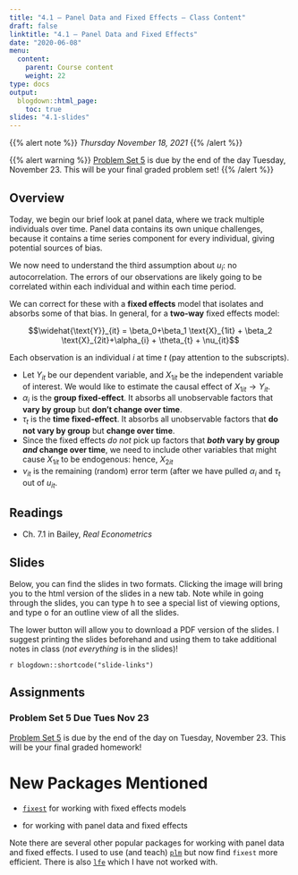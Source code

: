 ```yaml
---
title: "4.1 — Panel Data and Fixed Effects — Class Content"
draft: false
linktitle: "4.1 — Panel Data and Fixed Effects"
date: "2020-06-08"
menu:
  content:
    parent: Course content
    weight: 22
type: docs
output:
  blogdown::html_page:
    toc: true
slides: "4.1-slides"
---
```


{{% alert note %}}
*Thursday November 18, 2021*
{{% /alert %}}

{{% alert warning %}}
[Problem Set 5](/assignments/05-problem-set) is due by the end of the day Tuesday, November 23. This will be your final graded problem set!
{{% /alert %}}

## <i class="fas fa-info-circle fa-lg"></i> Overview

Today, we begin our brief look at panel data, where we track multiple individuals over time. Panel data contains its own unique challenges, because it contains a time series component for every individual, giving potential sources of bias. 

We now need to understand the third assumption about $u_i$: no autocorrelation. The errors of our observations are likely going to be correlated within each individual and within each time period. 

We can correct for these with a **fixed effects** model that isolates and absorbs some of that bias. In general, for a **two-way** fixed effects model: 

$$\widehat{\text{Y}}_{it} = \beta_0+\beta_1 \text{X}_{1it} + \beta_2 \text{X}_{2it}+\alpha_{i} + \theta_{t} + \nu_{it}$$

Each observation is an individual $i$ at time $t$ (pay attention to the subscripts). 

- Let $Y_{it}$ be our dependent variable, and $X_{1it}$ be the independent variable of interest. We would like to estimate the causal effect of $X_{1it} \rightarrow Y_{it}$.
- $\alpha_i$ is the **group fixed-effect**. It absorbs all unobservable factors that **vary by group** but **don’t change over time**.
- $\tau_t$ is the **time fixed-effect**. It absorbs all unobservable factors that **do not vary by group** but **change over time**.
- Since the fixed effects *do not* pick up factors that **_both_ vary by group _and_ change over time**, we need to include other variables that might cause $X_{1it}$ to be endogenous: hence, $X_{2it}$
- $\nu_{it}$ is the remaining (random) error term (after we have pulled $\alpha_i$ and $\tau_t$ out of $u_{it}$. 

## <i class="fas fa-book-reader fa-lg"></i> Readings

- <i class="fas fa-book"></i> Ch. 7.1 in Bailey, *Real Econometrics*

## <i class="fas fa-chalkboard-teacher"></i> Slides

Below, you can find the slides in two formats. Clicking the image will bring you to the html version of the slides in a new tab. Note while in going through the slides, you can type <kbd>h</kbd> to see a special list of viewing options, and type <kbd>o</kbd> for an outline view of all the slides.

The lower button will allow you to download a PDF version of the slides. I suggest printing the slides beforehand and using them to take additional notes in class (*not everything* is in the slides)!

`r blogdown::shortcode("slide-links")`

## <i class="fas fa-laptop-code"></i> Assignments

### Problem Set 5 Due Tues Nov 23

[Problem Set 5](/assignments/05-problem-set) is due by the end of the day on Tuesday, November 23. This will be your final graded homework!

# New Packages Mentioned

- [`fixest`](https://lrberge.github.io/fixest/index.html) for working with fixed effects models

-  for working with panel data and fixed effects

Note there are several other popular packages for working with panel data and fixed effects. I used to use (and teach) [`plm`](https://cran.r-project.org/web/packages/plm/vignettes/plmPackage.html) but now find `fixest` more efficient. There is also [`lfe`](https://cran.r-project.org/web/packages/lfe/index.html) which I have not worked with.
